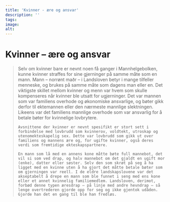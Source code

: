 ```yaml
---
title: 'Kvinner - ære og ansvar'
description: ''
tags:
image: 
alt: 
---
```



# Kvinner – ære og ansvar

<Blockquote
    quote='«Hvis kvinnen har ektemann, tar han rettsbot for sin kone.»'
    footer='Mannhelgeboken, kapittel 30' />

<Spacer height={40}/>

<Container stil="initial side">
    Selv om kvinner bare er nevnt noen få ganger i Mannhelgebolken, kunne kvinner straffes for sine gjerninger på samme måte som en mann. Mann – norrønt maðr – i Landsloven betyr i mange tilfeller menneske, og brukes på samme måte som dagens man eller en. Det viktigste skillet mellom kvinner og menn var hvem som skulle kompenseres når kvinner ble utsatt for ugjerninger. Det var mannen som var familiens overhode og økonomiske ansvarlige, og bøter gikk derfor til ektemannen eller den nærmeste mannlige slektningen. Likeens var det familiens mannlige overhode som var ansvarlig for å betale bøter for kvinnelige lovbrytere. 
    
    Avsnittene der kvinner er nevnt spesifikt er stort sett i forbindelse med lovbrudd som kvinnerov, voldtekt, utroskap og utenomekteskapelig sex. Dette var lovbrudd som gikk ut over familiens og mannens ære og, for ugifte kvinner, også deres verdi som fremtidige ekteskapspartnere. 
    
    En mann som lå med en annens kone måtte bøte full mannebot, det vil si som ved drap, og halv mannebot om det gjaldt en ugift mor (enke), datter eller søster. Selv den som skrøt på seg å ha ligget med en kvinne uten å ha gjort det måtte betale bøter som om gjerningen var reell. I de eldre landskapslovene var det akseptabelt å drepe en mann som ble funnet i seng med ens kone eller et annet kvinnelig familiemedlem. Landsloven, derimot, forbød denne typen æresdrap – på linje med andre hevndrap – så lenge overtrederen gjorde opp for seg og ikke gjentok udåden. Gjorde han det en gang til ble han fredløs.
</Container>

<Work id="ubb-diplom-0130" />
<Spacer height={170}/>